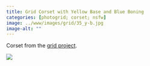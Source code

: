 ```yaml
---
title: Grid Corset with Yellow Base and Blue Boning
categories: [photogrid; corset; nsfw]
image: ../www/images/grid/35_y-b.jpg
image-alt: ""
---
```


Corset from the [grid project](/posts/2025-01-27_grid-project.html).

![](../www/images/grid/35_y-b.jpg)


